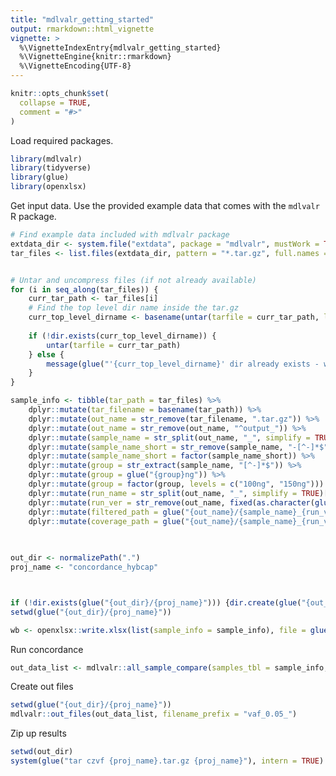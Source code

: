 ```yaml
---
title: "mdlvalr_getting_started"
output: rmarkdown::html_vignette
vignette: >
  %\VignetteIndexEntry{mdlvalr_getting_started}
  %\VignetteEngine{knitr::rmarkdown}
  %\VignetteEncoding{UTF-8}
---
```


```r
knitr::opts_chunk$set(
  collapse = TRUE,
  comment = "#>"
)
```


Load required packages.

```r
library(mdlvalr)
library(tidyverse)
library(glue)
library(openxlsx)
```


Get input data. Use the provided example data that comes with the `mdlvalr` R package. 

```r
# Find example data included with mdlvalr package
extdata_dir <- system.file("extdata", package = "mdlvalr", mustWork = TRUE)
tar_files <- list.files(extdata_dir, pattern = "*.tar.gz", full.names = TRUE, recursive = TRUE)


# Untar and uncompress files (if not already available)
for (i in seq_along(tar_files)) {
    curr_tar_path <- tar_files[i]
    # Find the top level dir name inside the tar.gz
	curr_top_level_dirname <- basename(untar(tarfile = curr_tar_path, list = TRUE)[1])
	
	if (!dir.exists(curr_top_level_dirname)) {
		untar(tarfile = curr_tar_path)
	} else {
	    message(glue("'{curr_top_level_dirname}' dir already exists - will not untar again."))
	}
}

```



```r
sample_info <- tibble(tar_path = tar_files) %>%
    dplyr::mutate(tar_filename = basename(tar_path)) %>%
    dplyr::mutate(out_name = str_remove(tar_filename, ".tar.gz")) %>%
    dplyr::mutate(out_name = str_remove(out_name, "^output_")) %>%
    dplyr::mutate(sample_name = str_split(out_name, "_", simplify = TRUE)[, 2]) %>%
    dplyr::mutate(sample_name_short = str_remove(sample_name, "-[^-]*$")) %>%
    dplyr::mutate(sample_name_short = factor(sample_name_short)) %>%
    dplyr::mutate(group = str_extract(sample_name, "[^-]*$")) %>%
    dplyr::mutate(group = glue("{group}ng")) %>%
    dplyr::mutate(group = factor(group, levels = c("100ng", "150ng"))) %>%
    dplyr::mutate(run_name = str_split(out_name, "_", simplify = TRUE)[, 1]) %>%
    dplyr::mutate(run_ver = str_remove(out_name, fixed(as.character(glue("{run_name}_{sample_name}_"))))) %>%
    dplyr::mutate(filtered_path = glue("{out_name}/{sample_name}_{run_ver}_filtered_integrated_variant_output_summary.xlsx")) %>%
    dplyr::mutate(coverage_path = glue("{out_name}/{sample_name}_{run_ver}_coverage_summary.xlsx"))
    
    

```















```r
out_dir <- normalizePath(".")
proj_name <- "concordance_hybcap"



if (!dir.exists(glue("{out_dir}/{proj_name}"))) {dir.create(glue("{out_dir}/{proj_name}"), recursive = TRUE)}
setwd(glue("{out_dir}/{proj_name}"))

wb <- openxlsx::write.xlsx(list(sample_info = sample_info), file = glue("sample_info.xlsx"), overwrite = TRUE) 

```




Run concordance

```r



out_data_list <- mdlvalr::all_sample_compare(samples_tbl = sample_info, sample_group = "sample_name_short", comparison_group = "group", var_path = "filtered_path", cov_path = "coverage_path", min_vaf = 0.05, min_fraction_125x = 0.9, cds_table = cds_table)

```




Create out files


```r
setwd(glue("{out_dir}/{proj_name}"))
mdlvalr::out_files(out_data_list, filename_prefix = "vaf_0.05_")

```




Zip up results


```r
setwd(out_dir)
system(glue("tar czvf {proj_name}.tar.gz {proj_name}"), intern = TRUE)

```


